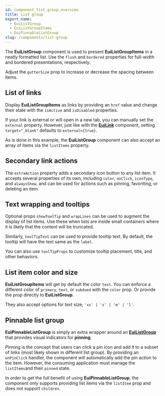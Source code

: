 ```yaml
---
id: component_list_group_overview
title: List group
export_name:
  - EuiListGroup
  - EuiListGroupItems
  - EuiPinnableListGroup
slug: /components/list-group
---
```


The **EuiListGroup** component is used to present **EuiListGroupItems** in a neatly formatted list.
Use the `flush` and `bordered` properties for full-width and bordered presentations, respectively.

Adjust the `gutterSize` prop to increase or decrease the spacing between items.

<!-- TODO: Add basic example -->

## List of links

Display **EuiListGroupItems** as links by providing an `href` value and change their state with
the `isActive` and `isDisabled` properties.

If your link is external or will open in a new tab, you can manually set the `external` property.
However, just like with the [**EuiLink**](#/navigation/link) component, setting `target="_blank"` defaults to `external={true}`.

As is done in this example, the **EuiListGroup** component can also accept an array of items
via the `listItems` property.

<!-- TODO: Add list of links example -->

## Secondary link actions

The `extraAction` property adds a secondary icon button to any list item. It accepts several properties
of its own, including `color`, `onClick`, `iconType`, and `alwaysShow`, and can be used for actions
such as pinning, favoriting, or deleting an item.

<!-- TODO: Add secondary link actions example -->

## Text wrapping and tooltips

Optional props `showToolTip` and `wrapLines` can be used to augment the display of list items.
Use these when lists are inside small containers where it is likely that the content will be truncated.

Similarly, `toolTipText` can be used to provide tooltip text.
By default, the tooltip will have the text same as the `label`.

You can also use `toolTipProps` to customize tooltip placement, title, and other behaviors.

<!-- TODO: Add text wrapping example -->

## List item color and size

**EuiListGroupItems** will get by default the color `text`. You can enforce a different color of `primary`, `text`,
or `subdued` with the `color` prop. Or provide the prop directly to **EuiListGroup**.

They also accept options for text size; `'xs' | 's' | 'm' | 'l'`.

<!-- TODO: Add list item color and size example -->

## Pinnable list group

**EuiPinnableListGroup** is simply an extra wrapper around an [**EuiListGroup**](#/display/list-group)
that provides visual indicators for **pinning**.

Pinning is the concept that users can click a pin icon and add it to a subset of links
(most likely shown in different list group). By providing an `onPinClick` handler, the component will automatically
add the pin action to the item. However, the consuming application must manage the `listItems`and their `pinned` state.

In order to get the full benefit of using **EuiPinnableListGroup**, the component only supports providing
list items via the `listItem` prop and does not support `children`.

<!-- TODO: Add pinnable list group example -->
